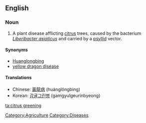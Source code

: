 ==English==

===Noun===
{{en-noun|-|sg=[[citrus]] [[greening]]}}

#A plant disease afflicting [[citrus]] trees, caused by the bacterium ''[[Liberibacter asiaticus]]'' and carried by a [[psyllid]] vector.

====Synonyms====
*[[Huanglongbing]]
*[[yellow dragon disease]]

====Translations====
{{trans-top|bacterial disease of citrus trees}}
*Chinese: [[黃龍病]] (huánglóngbìng)
*Korean: [[감귤그린병]] (gamgyulgeurinbyeong)
{{trans-bottom}}

[[Category:Agriculture]]
[[Category:Diseases]]

[[ta:citrus greening]]